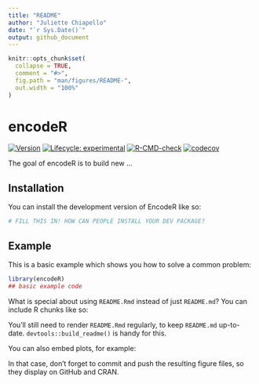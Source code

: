 ```yaml
---
title: "README"
author: "Juliette Chiapello"
date: "`r Sys.Date()`"
output: github_document
---
```


<!-- README.md is generated from README.Rmd. Please edit that file -->

```r
knitr::opts_chunk$set(
  collapse = TRUE,
  comment = "#>",
  fig.path = "man/figures/README-",
  out.width = "100%"
)
```

# encodeR

<!-- badges: start -->
[![Version](https://img.shields.io/badge/Version-0.0.1-blue.svg)](https://github.com/C-Juliette/encodeR)
[![Lifecycle: experimental](https://img.shields.io/badge/lifecycle-experimental-orange.svg)](https://lifecycle.r-lib.org/articles/stages.html#experimental)
[![R-CMD-check](https://github.com/C-Juliette/encodeR/actions/workflows/R-CMD-check.yaml/badge.svg)](https://github.com/C-Juliette/encodeR/actions/workflows/R-CMD-check.yaml)
[![codecov](https://codecov.io/gh/C-Juliette/encodeR/graph/badge.svg?token=3ALAGITL3E)](https://codecov.io/gh/C-Juliette/encodeR)
<!-- badges: end -->

The goal of encodeR is to build new ...

## Installation

You can install the development version of EncodeR like so:

``` r
# FILL THIS IN! HOW CAN PEOPLE INSTALL YOUR DEV PACKAGE?
```

## Example

This is a basic example which shows you how to solve a common problem:

```r
library(encodeR)
## basic example code
```

What is special about using `README.Rmd` instead of just `README.md`? You can include R chunks like so:



You'll still need to render `README.Rmd` regularly, to keep `README.md` up-to-date. `devtools::build_readme()` is handy for this.

You can also embed plots, for example:



In that case, don't forget to commit and push the resulting figure files, so they display on GitHub and CRAN.
